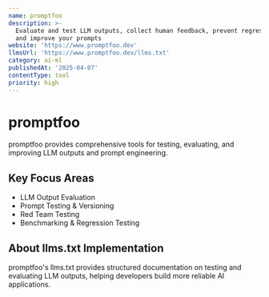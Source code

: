 ```yaml
---
name: promptfoo
description: >-
  Evaluate and test LLM outputs, collect human feedback, prevent regressions,
  and improve your prompts
website: 'https://www.promptfoo.dev'
llmsUrl: 'https://www.promptfoo.dev/llms.txt'
category: ai-ml
publishedAt: '2025-04-07'
contentType: tool
priority: high
---
```


# promptfoo

promptfoo provides comprehensive tools for testing, evaluating, and improving LLM outputs and prompt engineering.

## Key Focus Areas

- LLM Output Evaluation
- Prompt Testing & Versioning
- Red Team Testing
- Benchmarking & Regression Testing

## About llms.txt Implementation

promptfoo's llms.txt provides structured documentation on testing and evaluating LLM outputs, helping developers build more reliable AI applications. 
